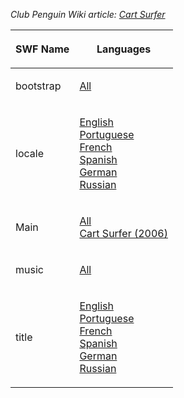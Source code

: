 ''Club Penguin Wiki article: [[clubpenguinwiki:Cart Surfer|Cart Surfer]]''

<center>
{|class="wikitable" border="1"
!SWF Name
!Languages
|-
|bootstrap||[[Media:GamesCartSurferBootstrap.swf|All]]
|-
|locale||[[Media:GamesCartSurferLangENLocale.swf|English]]<br>[[Media:GamesCartSurferLangPTLocale.swf|Portuguese]]<br>[[Media:GamesCartSurferLangFRLocale.swf|French]]<br>[[Media:GamesCartSurferLangESLocale.swf|Spanish]]<br>[[Media:GamesCartSurferLangDELocale.swf|German]]<br>[[Media:GamesCartSurferLangRULocale.swf|Russian]]
|-
|Main||[[Media:GamesCartSurferMain.swf|All]]<br>
[[Media:CartSurfer2006.swf|Cart Surfer (2006)]]
|-
|music||[[Media:Music105.swf|All]]
|-
|title||[[Media:GamesCartSurferLangENTitle.swf|English]]<br>[[Media:GamesCartSurferLangPTTitle.swf|Portuguese]]<br>[[Media:GamesCartSurferLangFRTitle.swf|French]]<br>[[Media:GamesCartSurferLangESTitle.swf|Spanish]]<br>[[Media:GamesCartSurferLangDETitle.swf|German]]<br>[[Media:GamesCartSurferLangRUTitle.swf|Russian]]
|}
</center>
